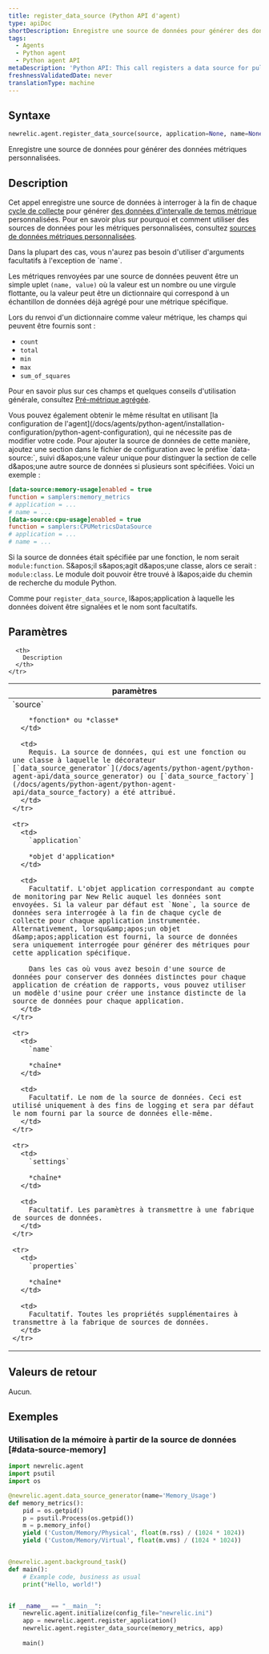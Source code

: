 ```yaml
---
title: register_data_source (Python API d'agent)
type: apiDoc
shortDescription: Enregistre une source de données pour générer des données métriques personnalisées.
tags:
  - Agents
  - Python agent
  - Python agent API
metaDescription: 'Python API: This call registers a data source for pulling custom metric data from.'
freshnessValidatedDate: never
translationType: machine
---
```


## Syntaxe

```py
newrelic.agent.register_data_source(source, application=None, name=None, settings=None, **properties)
```

Enregistre une source de données pour générer des données métriques personnalisées.

## Description

Cet appel enregistre une source de données à interroger à la fin de chaque [cycle de collecte](/docs/accounts-partnerships/education/getting-started-new-relic/glossary#harvest-cycle) pour générer [des données d'intervalle de temps métrique](/docs/data-analysis/metrics/analyze-your-metrics/data-collection-metric-timeslice-event-data#timeslice-data) personnalisées. Pour en savoir plus sur pourquoi et comment utiliser des sources de données pour les métriques personnalisées, consultez [sources de données métriques personnalisées](/docs/agents/python-agent/supported-features/python-custom-metrics#custom-metric-data-sources).

<Callout variant="tip">
  Dans la plupart des cas, vous n'aurez pas besoin d'utiliser d'arguments facultatifs à l'exception de `name`.
</Callout>

Les métriques renvoyées par une source de données peuvent être un simple uplet `(name, value)` où la valeur est un nombre ou une virgule flottante, ou la valeur peut être un dictionnaire qui correspond à un échantillon de données déjà agrégé pour une métrique spécifique.

Lors du renvoi d'un dictionnaire comme valeur métrique, les champs qui peuvent être fournis sont :

* `count`
* `total`
* `min`
* `max`
* `sum_of_squares`

Pour en savoir plus sur ces champs et quelques conseils d'utilisation générale, consultez [Pré-métrique agrégée](/docs/agents/python-agent/supported-features/python-custom-metrics#pre-aggregated-metrics).

<Callout variant="tip">
  Vous pouvez également obtenir le même résultat en utilisant [la configuration de l'agent](/docs/agents/python-agent/installation-configuration/python-agent-configuration), qui ne nécessite pas de modifier votre code. Pour ajouter la source de données de cette manière, ajoutez une section dans le fichier de configuration avec le préfixe `data-source:`, suivi d&amp;apos;une valeur unique pour distinguer la section de celle d&amp;apos;une autre source de données si plusieurs sont spécifiées. Voici un exemple :

  ```ini
  [data-source:memory-usage]enabled = true
  function = samplers:memory_metrics
  # application = ...
  # name = ...
  [data-source:cpu-usage]enabled = true
  function = samplers:CPUMetricsDataSource
  # application = ...
  # name = ...
  ```

  Si la source de données était spécifiée par une fonction, le nom serait `module:function`. S&amp;apos;il s&amp;apos;agit d&amp;apos;une classe, alors ce serait : `module:class`. Le module doit pouvoir être trouvé à l&amp;apos;aide du chemin de recherche du module Python.

  Comme pour `register_data_source`, l&amp;apos;application à laquelle les données doivent être signalées et le nom sont facultatifs.
</Callout>

## Paramètres

<table>
  <thead>
    <tr>
      <th width="25%">
        paramètres
      </th>

      <th>
        Description
      </th>
    </tr>
  </thead>

  <tbody>
    <tr>
      <td>
        `source`

        *fonction* ou *classe*
      </td>

      <td>
        Requis. La source de données, qui est une fonction ou une classe à laquelle le décorateur [`data_source_generator`](/docs/agents/python-agent/python-agent-api/data_source_generator) ou [`data_source_factory`](/docs/agents/python-agent/python-agent-api/data_source_factory) a été attribué.
      </td>
    </tr>

    <tr>
      <td>
        `application`

        *objet d'application*
      </td>

      <td>
        Facultatif. L'objet application correspondant au compte de monitoring par New Relic auquel les données sont envoyées. Si la valeur par défaut est `None`, la source de données sera interrogée à la fin de chaque cycle de collecte pour chaque application instrumentée. Alternativement, lorsqu&amp;apos;un objet d&amp;apos;application est fourni, la source de données sera uniquement interrogée pour générer des métriques pour cette application spécifique.

        Dans les cas où vous avez besoin d'une source de données pour conserver des données distinctes pour chaque application de création de rapports, vous pouvez utiliser un modèle d'usine pour créer une instance distincte de la source de données pour chaque application.
      </td>
    </tr>

    <tr>
      <td>
        `name`

        *chaîne*
      </td>

      <td>
        Facultatif. Le nom de la source de données. Ceci est utilisé uniquement à des fins de logging et sera par défaut le nom fourni par la source de données elle-même.
      </td>
    </tr>

    <tr>
      <td>
        `settings`

        *chaîne*
      </td>

      <td>
        Facultatif. Les paramètres à transmettre à une fabrique de sources de données.
      </td>
    </tr>

    <tr>
      <td>
        `properties`

        *chaîne*
      </td>

      <td>
        Facultatif. Toutes les propriétés supplémentaires à transmettre à la fabrique de sources de données.
      </td>
    </tr>
  </tbody>
</table>

## Valeurs de retour

Aucun.

## Exemples

### Utilisation de la mémoire à partir de la source de données [#data-source-memory]

```py
import newrelic.agent
import psutil
import os

@newrelic.agent.data_source_generator(name='Memory_Usage')
def memory_metrics():
    pid = os.getpid()
    p = psutil.Process(os.getpid())
    m = p.memory_info()
    yield ('Custom/Memory/Physical', float(m.rss) / (1024 * 1024))
    yield ('Custom/Memory/Virtual', float(m.vms) / (1024 * 1024))


@newrelic.agent.background_task()
def main():
    # Example code, business as usual
    print("Hello, world!")


if __name__ == "__main__":
    newrelic.agent.initialize(config_file="newrelic.ini")
    app = newrelic.agent.register_application()
    newrelic.agent.register_data_source(memory_metrics, app)
    
    main()
```